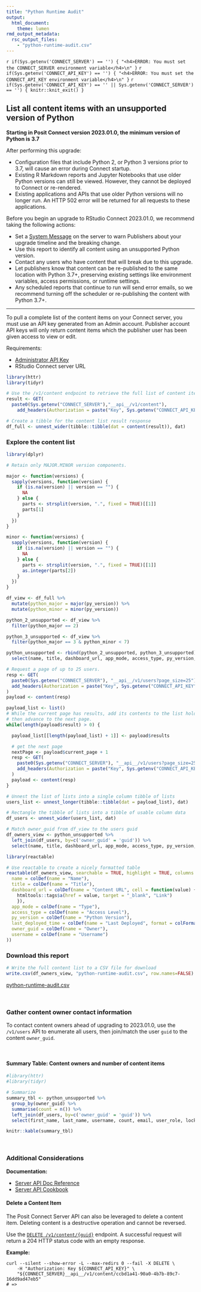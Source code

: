 ```yaml
---
title: "Python Runtime Audit"
output: 
  html_document:
    theme: lumen
rmd_output_metadata:
  rsc_output_files:
    - "python-runtime-audit.csv"
---
```


`r if(Sys.getenv('CONNECT_SERVER') == '') { "<h4>ERROR: You must set the CONNECT_SERVER environment variable</h4>\n" }` `r if(Sys.getenv('CONNECT_API_KEY') == '') { "<h4>ERROR: You must set the CONNECT_API_KEY environment variable</h4>\n" }` `r if(Sys.getenv('CONNECT_API_KEY') == '' || Sys.getenv('CONNECT_SERVER') == '') { knitr::knit_exit() }`

## List all content items with an unsupported version of Python

**Starting in Posit Connect version 2023.01.0, the minimum version of Python is 3.7**

After performing this upgrade:

- Configuration files that include Python 2, or Python 3 versions prior to 3.7, will cause an error during Connect startup.
- Existing R Markdown reports and Jupyter Notebooks that use older Python versions can still be viewed. However, they cannot be deployed to Connect or re-rendered.
- Existing applications and APIs that use older Python versions will no longer run. An HTTP 502 error will be returned for all requests to these applications.

Before you begin an upgrade to RStudio Connect 2023.01.0, we recommend taking the following actions:

- Set a [System Message](https://docs.rstudio.com/connect/admin/server-management/#system-messages) on the server to warn Publishers about your upgrade timeline and the breaking change.
- Use this report to identify all content using an unsupported Python version.
- Contact any users who have content that will break due to this upgrade. 
- Let publishers know that content can be re-published to the same location with Python 3.7+, preserving existing settings like environment variables, access permissions, or runtime settings.
- Any scheduled reports that continue to run will send error emails, so we recommend turning off the scheduler or re-publishing the content with Python 3.7+.

---

To pull a complete list of the content items on your Connect server, you must use an API key generated from an Admin account. Publisher account API keys will only return content items which the publisher user has been given access to view or edit.

Requirements:

-   [Administrator API Key](https://docs.rstudio.com/connect/user/api-keys/#api-keys-creating){target="_blank"}
-   RStudio Connect server URL

```r
library(httr)
library(tidyr)

# Use the /v1/content endpoint to retrieve the full list of content items
result <- GET(
  paste0(Sys.getenv("CONNECT_SERVER"),"__api__/v1/content"),
    add_headers(Authorization = paste("Key", Sys.getenv("CONNECT_API_KEY"))))

# Create a tibble for the content list result response
df_full <- unnest_wider(tibble::tibble(dat = content(result)), dat) 
```

### Explore the content list

```r
library(dplyr)

# Retain only MAJOR.MINOR version components.

major <- function(versions) {
  sapply(versions, function(version) {
    if (is.na(version) || version == "") {
      NA
    } else {
      parts <- strsplit(version, ".", fixed = TRUE)[[1]]
      parts[1]
    }
  })
}

minor <- function(versions) {
  sapply(versions, function(version) {
    if (is.na(version) || version == "") {
      NA
    } else {
      parts <- strsplit(version, ".", fixed = TRUE)[[1]]
      as.integer(parts[2])
    }
  })
}

df_view <- df_full %>% 
  mutate(python_major = major(py_version)) %>%
  mutate(python_minor = minor(py_version))

python_2_unsupported <- df_view %>%
  filter(python_major == 2)

python_3_unsupported <- df_view %>%
  filter(python_major == 3 & python_minor < 7)

python_unsupported <- rbind(python_2_unsupported, python_3_unsupported) %>%
  select(name, title, dashboard_url, app_mode, access_type, py_version, created_time, last_deployed_time, owner_guid)

# Request a page of up to 25 users.
resp <- GET(
  paste0(Sys.getenv("CONNECT_SERVER"), "__api__/v1/users?page_size=25"),
  add_headers(Authorization = paste("Key", Sys.getenv("CONNECT_API_KEY")))
)
payload <- content(resp)

payload_list <- list()
# While the current page has results, add its contents to the list holder
# then advance to the next page.
while(length(payload$result) > 0) {

  payload_list[[length(payload_list) + 1]] <- payload$results

  # get the next page
  nextPage <- payload$current_page + 1
  resp <- GET(
    paste0(Sys.getenv("CONNECT_SERVER"), "__api__/v1/users?page_size=25&page_number=", nextPage),
    add_headers(Authorization = paste("Key", Sys.getenv("CONNECT_API_KEY")))
  )
  payload <- content(resp)
}

# Unnest the list of lists into a single column tibble of lists
users_list <- unnest_longer(tibble::tibble(dat = payload_list), dat) 

# Rectangle the tibble of lists into a tibble of usable column data
df_users <- unnest_wider(users_list, dat)

# Match owner_guid from df_view to the users guid
df_owners_view <- python_unsupported %>%
  left_join(df_users, by=c('owner_guid' = 'guid')) %>%
  select(name, title, dashboard_url, app_mode, access_type, py_version, last_deployed_time, owner_guid, username)
```


```r
library(reactable)

# Use reactable to create a nicely formatted table
reactable(df_owners_view, searchable = TRUE, highlight = TRUE, columns = list(
  name = colDef(name = "Name"),
  title = colDef(name = "Title"),
  dashboard_url = colDef(name = "Content URL", cell = function(value) {
    htmltools::tags$a(href = value, target = "_blank", "Link")
    }),
  app_mode = colDef(name = "Type"),
  access_type = colDef(name = "Access Level"),
  py_version = colDef(name = "Python Version"),
  last_deployed_time = colDef(name = "Last Deployed", format = colFormat(datetime = TRUE)),
  owner_guid = colDef(name = "Owner"),
  username = colDef(name = "Username")
))
```

### Download this report

```r

# Write the full content list to a CSV file for download
write.csv(df_owners_view, "python-runtime-audit.csv", row.names=FALSE)
```

[python-runtime-audit.csv](python-runtime-audit.csv)

<br>

### Gather content owner contact information

To contact content owners ahead of upgrading to 2023.01.0, use the `/v1/users` API to enumerate all users, then join/match the user `guid` to the content `owner_guid`.

<br>

#### Summary Table: Content owners and number of content items

```r
#library(httr)
#library(tidyr)

# Summarize 
summary_tbl <- python_unsupported %>%
  group_by(owner_guid) %>%
  summarise(count = n()) %>%
  left_join(df_users, by=c('owner_guid' = 'guid')) %>%
  select(first_name, last_name, username, count, email, user_role, locked)

knitr::kable(summary_tbl)
```

<br>

### Additional Considerations

**Documentation:**

-   [Server API Doc Reference](https://docs.rstudio.com/connect/api/)
-   [Server API Cookbook](https://docs.rstudio.com/connect/cookbook/)

#### Delete a Content Item

The Posit Connect Server API can also be leveraged to delete a content item. Deleting content is a destructive operation and cannot be reversed. 

Use the [`DELETE /v1/content/{guid}`](https://docs.rstudio.com/connect/api/#delete-/v1/content/{guid}) endpoint. A successful request will return a 204 HTTP status code with an empty response.

**Example:** 
```
curl --silent --show-error -L --max-redirs 0 --fail -X DELETE \
    -H "Authorization: Key ${CONNECT_API_KEY}" \
    "${CONNECT_SERVER}__api__/v1/content/ccbd1a41-90a0-4b7b-89c7-16dd9ad47eb5"
# =>
```

